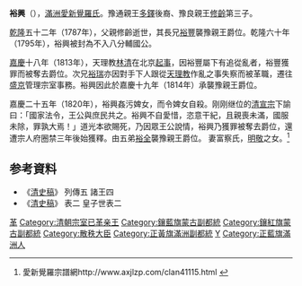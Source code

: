 {{Manchu name|[[爱新觉罗氏|爱新觉罗]]}}
'''裕興'''（{{Bd|1772年||1829年}}），[[滿洲|滿洲]][[愛新覺羅氏|愛新覺羅氏]]。豫通親王[[多鐸|多鐸]]後裔、豫良親王[[修齡|修齡]]第三子。

[[乾隆|乾隆]]五十二年（1787年），父親修齡逝世，其長兄[[裕豐|裕豐]]襲豫親王爵位。乾隆六十年（1795年），裕興被封為不入八分輔國公。

[[嘉慶|嘉慶]]十八年（1813年），天理教[[林清|林清]]在北京[[癸酉之變|起事]]，因裕豐屬下有追從亂者，裕豐獲罪而被奪去爵位。次兄[[裕瑞|裕瑞]]亦因對手下人跟從[[天理教|天理教]]作亂之事失察而被革職，遷往[[盛京|盛京]]管理宗室事務。裕興因此於嘉慶十九年（1814年）承襲豫親王爵位。

嘉慶二十五年（1820年），裕興姦污婢女，而令婢女自殺。刚刚继位的[[清宣宗|清宣宗]]下諭曰：「國家法令，王公與庶民共之。裕興不自愛惜，恣意干紀，且親喪未滿，國服未除，罪孰大焉！」道光本欲賜死，乃因眾王公說情，裕興乃獲罪被奪去爵位，還遭宗人府圈禁三年後始獲釋。由五弟[[裕全|裕全]]襲豫親王爵位。
妻富察氏，[[明敬|明敬]]之女。<ref>愛新覺羅宗譜網http://www.axjlzp.com/clan41115.html {{Wayback|url=http://www.axjlzp.com/clan41115.html |date=20201029162650 }}</ref>

== 参考資料 ==
* 《[[清史稿|清史稿]]》 列傳五 諸王四
* 《[[清史稿|清史稿]]》 表二 皇子世表二

{{start box}}
{{s-hou|豫親王世系||1772年||1829年|清太祖世系}}
{{s-roy}}
{{s-before|長兄已革豫親王[[裕豐|裕豐]]}}
{{s-title|[[豫親王|豫親王]]|1814年－1820年}}
{{s-after|五弟豫厚親王[[裕全|裕全]]}}
{{end box}}
{{清朝官员小作品}}
[[Category:豫親王|革]]
[[Category:清朝宗室已革亲王|Category:清朝宗室已革亲王]]
[[Category:鑲藍旗蒙古副都統|Category:鑲藍旗蒙古副都統]]
[[Category:鑲紅旗蒙古副都統|Category:鑲紅旗蒙古副都統]]
[[Category:散秩大臣|Category:散秩大臣]]
[[Category:正黃旗滿洲副都統|Category:正黃旗滿洲副都統]]
[[Category:愛新覺羅氏|Y]]
[[Category:正藍旗滿洲人|Category:正藍旗滿洲人]]